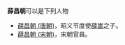 '''薛昌朝'''可以是下列人物
*[[薛昌朝_(唐朝)|薛昌朝 (唐朝)]]，昭义节度使[[薛嵩|薛嵩]]之子。
*[[薛昌朝_(宋朝)|薛昌朝 (宋朝)]]，宋朝官員。

{{disambig}}